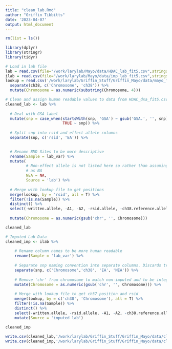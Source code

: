 ```yaml
---
title: "clean_lab.Rmd"
author: "Griffin Tibbitts"
date: '2023-04-07'
output: html_document
---
```


```r
rm(list = ls())
```

```r
library(dplyr)
library(stringr)
library(tidyr)
```

```r
# Load in lab file
lab = read.csv(file="/work/larylab/Mayo/data/HDAC_lab_fit5.csv",stringsAsFactors = F)
ilab = read.csv(file="/work/larylab/Mayo/data/imp_lab_fit5.csv",stringsAsFactors = F)
lookup = read.csv('/work/larylab/Griffin_Stuff/Griffin_Mayo/data/mayo_fram_snp_master_list.csv') %>%
  separate(ch38, c('Chromosome', 'ch38')) %>%
  mutate(Chromosome = as.numeric(substring(Chromosome, 4)))
```

```r
# Clean and assign human readable values to data from HDAC_dxa_fit5.csv 
cleaned_lab <- lab %>%
  
  # Deal with GSA label
  mutate(snp = case_when(startsWith(snp, 'GSA') ~ gsub('GSA.', '', snp),
                         TRUE ~ snp)) %>%
  
  # Split snp into rsid and effect allele columns
  separate(snp, c('rsid', 'EA')) %>%

  
  # Rename BMD Sites to be more descriptive
  rename(Sample = lab_var) %>%
  mutate(
         # Non-effect allele is not listed here so rather than assuming leave it
         # as NA
         NEA = NA,
         Source = 'lab') %>%
  
  # Merge with lookup file to get positions
  merge(lookup, by = 'rsid', all = T) %>%
  filter(!is.na(Sample)) %>%
  distinct() %>%
  select(-written.allele, -A1, -A2, -rsid.allele, -ch38.reference.allele, -ch38.alternate.allele, -X, -dxa_var) %>%
  
  mutate(Chromosome = as.numeric(gsub('chr', '', Chromosome)))

cleaned_lab
```

```r
# Imputed Lab Data
cleaned_imp <- ilab %>%
  
    # Rename column names to be more human readable
    rename(Sample = 'lab_var') %>%
    
    # Separate snp naming convention into separate columns. Discards trailing EA
    separate(snp, c('Chromosome','ch38', 'EA', 'NEA')) %>%
    
    # Remove 'chr' from chromosome to match non-imputed and to be integer
    mutate(Chromosome = as.numeric(gsub('chr', '', Chromosome))) %>%
  
    # Merge with lookup file to get ch37 position and rsid
    merge(lookup, by = c('ch38', 'Chromosome'), all = T) %>%
    filter(!is.na(Sample)) %>%
    distinct() %>%
    select(-written.allele, -rsid.allele, -A1, -A2, -ch38.reference.allele, -ch38.alternate.allele, -X, -dxa_var) %>%
    mutate(Source = 'imputed lab')
  
cleaned_imp
```

```r
write.csv(cleaned_lab,'/work/larylab/Griffin_Stuff/Griffin_Mayo/data/cleaned_lab.csv')
write.csv(cleaned_imp,'/work/larylab/Griffin_Stuff/Griffin_Mayo/data/cleaned_imputed_lab.csv')
```

